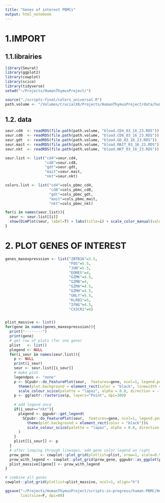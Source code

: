```yaml
---
title: "Genes of interest PBMCs"
output: html_notebook
---
```


# 1.IMPORT

## 1.1.librairies
```r
library(Seurat)
library(ggplot2)
library(cowplot)
library(scico)
library(tidyverse)
setwd("~/Projects/HumanThymusProject/")

source("./scripts-final/colors_universal.R")
path.volume <- "/Volumes/CrucialX8/Projects/HumanThymusProject/data/human-PBMC/HumanData_29_GenesOnPBMCLineages"
```

## 1.2. data
```r
seur.cd4  <- readRDS(file.path(path.volume, "blood.CD4_03_16_23.RDS"))
seur.cd8  <- readRDS(file.path(path.volume, "blood.CD8_03_16_23.RDS"))
seur.gdt  <- readRDS(file.path(path.volume, "blood.GD_03_16_23.RDS"))
seur.mait <- readRDS(file.path(path.volume, "blood.MAIT_03_16_23.RDS"))
seur.nkt  <- readRDS(file.path(path.volume, "blood.NKT_03_16_23.RDS"))

seur.list <- list("cd4"=seur.cd4,
                  "cd8"=seur.cd8,
                  "gdt"=seur.gdt,
                  "mait"=seur.mait,
                  "nkt"=seur.nkt)

colors.list <- list("cd4"=cols_pbmc_cd4,
                    "cd8"=cols_pbmc_cd8,
                    "gdt"=cols_pbmc_gdt,
                    "mait"=cols_pbmc_mait,
                    "nkt"=cols_pbmc_nkt)
```

```r
for(i in names(seur.list)){
  seur <- seur.list[[i]]
  show(DimPlot(seur, label=T) + labs(title=i) + scale_color_manual(values=colors.list[[i]]))
}
```




# 2. PLOT GENES OF INTEREST

```r
genes_maxexpresssion <- list("ZBTB16"=3.5,
                             "FOS"=5.5,
                             "JUN"=5.5,
                             "EOMES"=4,
                             "GZMK"=4.5,
                             "GZMB"=4,
                             "GZMA"=4.5,
                             "GZMH"=4.5,
                             "GNLY"=5.5,
                             "KLRB1"=5,
                             "IFNG"=4.5,
                             "CX3CR1"=4)


plist_massive <- list()
for(gene in names(genes_maxexpresssion)){
  print("--------")
  print(gene)
  # get row of plots (for one gene)
  plist   <- list()
  plegend <- NULL
  for(i_seur in names(seur.list)){
    p <- NULL
    print(i_seur)
    seur <- seur.list[[i_seur]]
    # make plot
    legendpos <- "none"
    p <- SCpubr::do_FeaturePlot(seur,  features=gene, ncol=1, legend.position=legendpos, border.size=1, pt.size=2, order=T, plot.title="") +
      theme(plot.background = element_rect(color = "black", linewidth = 2), plot.margin=unit(c(0,5.5,0,5.5), "points")) &
      scale_colour_scico(palette = "lapaz", alpha = 0.8, direction = -1, limits=c(0,genes_maxexpresssion[[gene]]))
    p <- ggrastr::rasterise(p, layers="Point", dpi=300)
    
    # add legend once
    if(i_seur=="nkt"){
      plegend <- ggpubr::get_legend(
        SCpubr::do_FeaturePlot(seur,  features=gene, ncol=1, legend.position="right", border.size=1, pt.size=2, order=T)+
          theme(plot.background = element_rect(color = "black"))&
          scale_colour_scico(palette = "lapaz", alpha = 0.8, direction = -1, limits=c(0,genes_maxexpresssion[[gene]]))
      )
    }
    plist[[i_seur]] <- p
  }
  # after looping through lineages, add gene color legend on right
  prow_gene     <- cowplot::plot_grid(plotlist=plist, nrow=1, scale=0.9)
  prow_with_legend <- cowplot::plot_grid(prow_gene, ggpubr::as_ggplot(plegend), ncol=2, rel_widths = c(5, .5), scale=c(0.95, 1), align="v")
  plist_massive[[gene]] <- prow_with_legend
}

# combine all genes
cowplot::plot_grid(plotlist=plist_massive, ncol=1, align="h")

ggsave("~/Projects/HumanThymusProject/scripts-in-progress/human-PBMC/HumanData_29_GenesOnPBMCLineages/plots/combined_umaps_genes2.pdf", width=25, height=55,
       limitsize=F, dpi=80)

```

